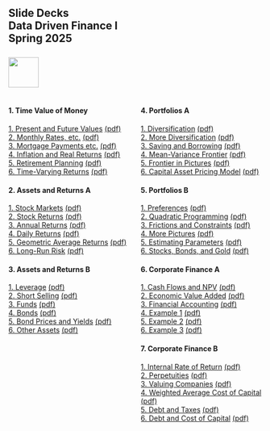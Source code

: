 ## Slide Decks<br>Data Driven Finance I<br>Spring 2025<br><br>![](RiceBusiness-transparent-logo-sm.png){height="60"}<br>

:::: {.columns}

::: {.column width="50%"}

#### 1. Time Value of Money

[1. Present and Future Values](a01-fvs-pvs.html){target="_blank"} [(pdf)](a01-fvs-pvs.pdf){target="_blank"}<br>
[2. Monthly Rates, etc.](a02-monthly-rates.html){target="_blank"} [(pdf)](a02-monthly-rates.pdf){target="_blank"}<br>
[3. Mortgage Payments etc.](a03-mortgage-payments.html){target="_blank"} [(pdf)](a03-mortgage-payments.pdf){target="_blank"}<br>
[4. Inflation and Real Returns](a04-inflation.html){target="_blank"} [(pdf)](a04-inflation.pdf){target="_blank"}<br>
[5. Retirement Planning](a05-retirement-planning.html){target="_blank"} [(pdf)](a05-retirement-planning.pdf){target="_blank"}<br>
[6. Time-Varying Returns](a06-different-returns.html){target="_blank"} [(pdf)](a06-different-returns.pdf){target="_blank"}

#### 2. Assets and Returns A

[1. Stock Markets](b01-stock-market.html){target="_blank"} [(pdf)](b01-stock-market.pdf){target="_blank"}<br>
[2. Stock Returns](b02-stock-returns.html){target="_blank"} [(pdf)](b02-stock-returns.pdf)<br>
[3. Annual Returns](b03-annual-returns.html){target="_blank"} [(pdf)](b03-annual-returns.pdf){target="_blank"}<br>
[4. Daily Returns](b04-daily-returns.html){target="_blank"} [(pdf)](b04-daily-returns.pdf){target="_blank"}<br>
[5. Geometric Average Returns](b05-geometric-average-returns.html){target="_blank"} [(pdf)](b05-geometric-average-returns.pdf){target="_blank"}<br>
[6. Long-Run Risk](b06-long-run-risks.html){target="_blank"} [(pdf)](b06-long-run-risks.pdf){target="_blank"}

#### 3. Assets and Returns B

[1. Leverage](c01-leverage.html){target="_blank"} [(pdf)](c01-leverage.pdf){target="_blank"}<br>
[2. Short Selling](c02-short-sales.html){target="_blank"} [(pdf)](c02-short-sales.pdf){target="_blank"}<br>
[3. Funds](c03-funds.html){target="_blank"} [(pdf)](c03-funds.pdf){target="_blank"}<br>
[4. Bonds](c04-bonds.html){target="_blank"} [(pdf)](c04-bonds.pdf){target="_blank"}<br>
[5. Bond Prices and Yields](c05-bond-prices-and-yields.html){target="_blank"} [(pdf)](c05-bond-prices-and-yields.pdf){target="_blank"}<br>
[6. Other Assets](c06-other-assets.html){target="_blank"} [(pdf)](c06-other-assets.pdf){target="_blank"}

:::


::: {.column width="50%"}

#### 4. Portfolios A

[1. Diversification](d01-diversification.html){target="_blank"} [(pdf)](d01-diversification.pdf){target="_blank"}<br>
[2. More Diversification](d02-more-diversification.html){target="_blank"} [(pdf)](d02-more-diversification.pdf){target="_blank"}<br>
[3. Saving and Borrowing](d03-riskfree.html){target="_blank"} [(pdf)](d03-riskfree.pdf){target="_blank"}<br>
[4. Mean-Variance Frontier](d04-frontier.html){target="_blank"} [(pdf)](d04-frontier.pdf){target="_blank"}<br>
[5. Frontier in Pictures](d05-frontier-pictures.html){target="_blank"} [(pdf)](d05-frontier-pictures.pdf){target="_blank"}<br>
[6. Capital Asset Pricing Model](d06-capital-asset-pricing-model.html){target="_blank"} [(pdf)](d06-capital-asset-pricing-model.pdf){target="_blank"}

#### 5. Portfolios B

[1. Preferences](e01-preferences.html){target="_blank"} [(pdf)](e01-preferences.pdf){target="_blank"}<br>
[2. Quadratic Programming](e02-quadratic-programming.html){target="_blank"} [(pdf)](e02-quadratic-programming.pdf){target="_blank"}<br>
[3. Frictions and Constraints](e03-frictions-constraints.html){target="_blank"} [(pdf)](e03-frictions-constraints.pdf){target="_blank"}<br>
[4. More Pictures](e04-more-pictures.html){target="_blank"} [(pdf)](e04-more-pictures.pdf){target="_blank"}<br>
[5. Estimating Parameters](e05-estimating-parameters.html){target="_blank"} [(pdf)](e05-estimating-parameters.pdf){target="_blank"}<br>
[6. Stocks, Bonds, and Gold](e06-stocks-bonds-gold.html){target="_blank"} [(pdf)](e06-stocks-bonds-gold.pdf){target="_blank"}

#### 6. Corporate Finance A

[1. Cash Flows and NPV](f01-cash-flows.html){target="_blank"} [(pdf)](f01-cash-flows.pdf){target="_blank"}<br>
[2. Economic Value Added](f02-eva.html){target="_blank"} [(pdf)](f02-eva.pdf){target="_blank"}<br>
[3. Financial Accounting](f03-accounting.html){target="_blank"} [(pdf)](f03-accounting.pdf){target="_blank"}<br>
[4. Example 1](f04-example1.html){target="_blank"} [(pdf)](f04-example1.pdf){target="_blank"}<br>
[5. Example 2](f05-example2.html){target="_blank"} [(pdf)](f05-example2.pdf){target="_blank"}<br>
[6. Example 3](f06-example3.html){target="_blank"} [(pdf)](f06-example3.pdf){target="_blank"}

#### 7. Corporate Finance B

[1. Internal Rate of Return](g01-irr.html){target="_blank"} [(pdf)](g01-irr.pdf){target="_blank"}<br>
[2. Perpetuities](g02-perpetuities.html){target="_blank"} [(pdf)](g02-perpetuities.pdf){target="_blank"}<br>
[3. Valuing Companies](g03-valuing-companies.html){target="_blank"} [(pdf)](g03-valuing-companies.pdf){target="_blank"}<br>
[4. Weighted Average Cost of Capital](g04-wacc.html){target="_blank"} [(pdf)](g04-wacc.pdf){target="_blank"}<br>
[5. Debt and Taxes](g05-debt-taxes.html){target="_blank"} [(pdf)](g05-debt-taxes.pdf){target="_blank"}<br>
[6. Debt and Cost of Capital](g06-debt-cost-capital.html){target="_blank"} [(pdf)](g06-debt-cost-capital.pdf){target="_blank"}

:::
::::